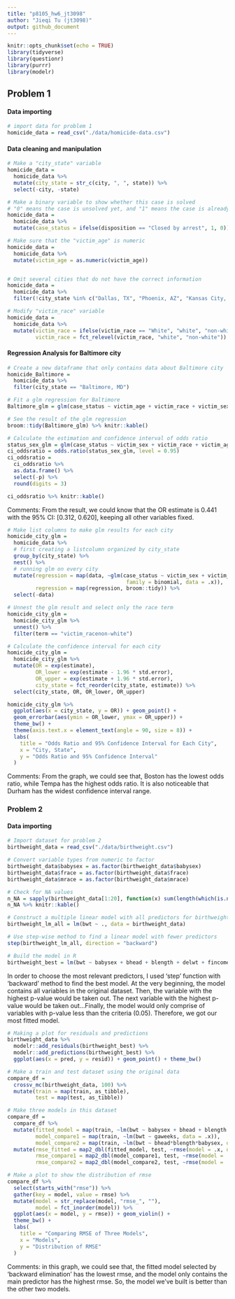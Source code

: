 ```yaml
---
title: "p8105_hw6_jt3098"
author: "Jieqi Tu (jt3098)"
output: github_document
---
```


```r
knitr::opts_chunk$set(echo = TRUE)
library(tidyverse)
library(questionr)
library(purrr)
library(modelr)
```

## Problem 1

#### Data importing
```r
# import data for problem 1
homicide_data = read_csv("./data/homicide-data.csv")
```

#### Data cleaning and manipulation
```r
# Make a "city_state" variable
homicide_data = 
  homicide_data %>%
  mutate(city_state = str_c(city, ", ", state)) %>%
  select(-city, -state)

# Make a binary variable to show whether this case is solved
# "0" means the case is unsolved yet, and "1" means the case is already solved
homicide_data = 
  homicide_data %>%
  mutate(case_status = ifelse(disposition == "Closed by arrest", 1, 0))

# Make sure that the "victim_age" is numeric
homicide_data = 
  homicide_data %>%
  mutate(victim_age = as.numeric(victim_age))


# Omit several cities that do not have the correct information
homicide_data = 
  homicide_data %>%
  filter(!city_state %in% c("Dallas, TX", "Phoenix, AZ", "Kansas City, MO", "Tulsa, AL"))

# Modify "victim_race" variable
homicide_data = 
  homicide_data %>%
  mutate(victim_race = ifelse(victim_race == "White", "white", "non-white"),
         victim_race = fct_relevel(victim_race, "white", "non-white")) 

```

#### Regression Analysis for Baltimore city
```r
# Create a new dataframe that only contains data about Baltimore city
homicide_Baltimore =
  homicide_data %>%
  filter(city_state == "Baltimore, MD")

# Fit a glm regression for Baltimore
Baltimore_glm = glm(case_status ~ victim_age + victim_race + victim_sex, data = homicide_Baltimore, family = binomial)

# See the result of the glm regression
broom::tidy(Baltimore_glm) %>% knitr::kable()
```

```r
# Calculate the estimation and confidence interval of odds ratio
status_sex_glm = glm(case_status ~ victim_sex + victim_race + victim_age, data = homicide_Baltimore, family = binomial)
ci_oddsratio = odds.ratio(status_sex_glm, level = 0.95)
ci_oddsratio =
  ci_oddsratio %>%
  as.data.frame() %>%
  select(-p) %>%
  round(digits = 3)

ci_oddsratio %>% knitr::kable()
```

Comments: From the result, we could know that the OR estimate is 0.441 with the 95% CI: [0.312, 0.620], keeping all other variables fixed.

```r
# Make list columns to make glm results for each city
homicide_city_glm =
  homicide_data %>% 
  # first creating a listcolumn organized by city_state
  group_by(city_state) %>% 
  nest() %>% 
  # running glm on every city
  mutate(regression = map(data, ~glm(case_status ~ victim_sex + victim_race + victim_age, 
                                      family = binomial, data = .x)), 
         regression = map(regression, broom::tidy)) %>% 
  select(-data) 
```

```r
# Unnest the glm result and select only the race term
homicide_city_glm =
  homicide_city_glm %>%
  unnest() %>%
  filter(term == "victim_racenon-white")

# Calculate the confidence interval for each city
homicide_city_glm = 
  homicide_city_glm %>%
  mutate(OR = exp(estimate),
         OR_lower = exp(estimate - 1.96 * std.error), 
         OR_upper = exp(estimate + 1.96 * std.error), 
         city_state = fct_reorder(city_state, estimate)) %>% 
  select(city_state, OR, OR_lower, OR_upper)
```

```r
homicide_city_glm %>%
  ggplot(aes(x = city_state, y = OR)) + geom_point() +
  geom_errorbar(aes(ymin = OR_lower, ymax = OR_upper)) +
  theme_bw() +
  theme(axis.text.x = element_text(angle = 90, size = 8)) +
  labs(
    title = "Odds Ratio and 95% Confidence Interval for Each City",
    x = "City, State",
    y = "Odds Ratio and 95% Confidence Interval"
  )
```

Comments: From the graph, we could see that, Boston has the lowest odds ratio, while Tempa has the highest odds ratio. It is also noticeable that Durham has the widest confidence interval range.

### Problem 2

#### Data importing
```r
# Import dataset for problem 2
birthweight_data = read_csv("./data/birthweight.csv")
```

```r
# Convert variable types from numeric to factor
birthweight_data$babysex = as.factor(birthweight_data$babysex)
birthweight_data$frace = as.factor(birthweight_data$frace)
birthweight_data$mrace = as.factor(birthweight_data$mrace)

# Check for NA values
n_NA = sapply(birthweight_data[1:20], function(x) sum(length(which(is.na(x)))))
n_NA %>% knitr::kable()
```

```r
# Construct a multiple linear model with all predictors for birthweight
birthweight_lm_all = lm(bwt ~ ., data = birthweight_data)

# Use step-wise method to find a linear model with fewer predictors
step(birthweight_lm_all, direction = "backward")

# Build the model in R
birthweight_best = lm(bwt ~ babysex + bhead + blength + delwt + fincome + gaweeks + mheight + mrace + parity + ppwt + smoken, data = birthweight_data)
```

In order to choose the most relevant predictors, I used 'step' function with 'backward' method to find the best model. At the very beginning, the model contains all variables in the original dataset. Then, the variable with the highest p-value would be taken out. The next variable with the highest p-value would be taken out...Finally, the model would only comprise of variables with p-value less than the criteria (0.05). Therefore, we got our most fitted model.

```r
# Making a plot for residuals and predictions
birthweight_data %>%
  modelr::add_residuals(birthweight_best) %>%
  modelr::add_predictions(birthweight_best) %>% 
  ggplot(aes(x = pred, y = resid)) + geom_point() + theme_bw()
```

```r
# Make a train and test dataset using the original data
compare_df = 
  crossv_mc(birthweight_data, 100) %>%
  mutate(train = map(train, as_tibble),
         test = map(test, as_tibble))

# Make three models in this dataset
compare_df = 
  compare_df %>%
  mutate(fitted_model = map(train, ~lm(bwt ~ babysex + bhead + blength + delwt + fincome + gaweeks + mheight + mrace + parity + ppwt + smoken, data = .x)),
         model_compare1 = map(train, ~lm(bwt ~ gaweeks, data = .x)),
         model_compare2 = map(train, ~lm(bwt ~ bhead*blength*babysex, data = .x))) %>%
  mutate(rmse_fitted = map2_dbl(fitted_model, test, ~rmse(model = .x, data = .y)),
         rmse_compare1 = map2_dbl(model_compare1, test, ~rmse(model = .x, data = .y)),
         rmse_compare2 = map2_dbl(model_compare2, test, ~rmse(model = .x, data = .y)))
```

```r
# Make a plot to show the distribution of rmse
compare_df %>%
  select(starts_with("rmse")) %>%
  gather(key = model, value = rmse) %>%
  mutate(model = str_replace(model, "rmse_", ""),
         model = fct_inorder(model)) %>% 
  ggplot(aes(x = model, y = rmse)) + geom_violin() +
  theme_bw() +
  labs(
    title = "Comparing RMSE of Three Models",
    x = "Models",
    y = "Distribution of RMSE"
  )
```

Comments: in this graph, we could see that, the fitted model selected by 'backward elimination' has the lowest rmse, and the model only contains the main predictor has the highest rmse. So, the model we've built is better than the other two models.